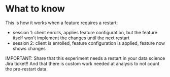 # What to know
This is how it works when a feature requires a restart:
* session 1: client enrolls, applies feature configuration, but the feature itself won't implement the changes until the next restart
* session 2: client is enrolled, feature configuration is applied, feature now shows changes

IMPORTANT:  Share that this experiment needs a restart in your data science Jira ticket!!  And that there is custom work needed at analysis to not count the pre-restart data.
